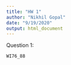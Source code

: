 ---
title: "HW 1"
author: "Nikhil Gopal"
date: "9/19/2020"
output: html_document
---

Question 1:

```{r}
WI76_88
```